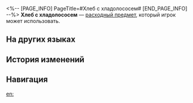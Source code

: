 <%-- [PAGE_INFO]
PageTitle=#Хлеб с хладолососем#
[END_PAGE_INFO] --%>
{{Расходный предмет Инфобокс
|id          = 408409
|Изображения = Предмет Хлеб с хладолососем.png
|Тип         = Расходные предметы защиты
|Редкость    = 2
|Эффект      = Понижает получаемый всеми союзниками огненный урон на 16% в следующем бою.
|Описание    = Холодное блюдо из вяленого хладолосося и хлеба, подаётся с вареньем из алого вечерника.<br />Хладолосось в основном разводится в стенах Белобога, и в его вкусе нет ничего общего с хладолососем, выловленным в дикой природе.
|Рецепт      = 
|Источник1   = [[Исследовательница заснеженных районов Рысь]]
|Источник2   = 
|Источник3   = 
}}
{{Описание|''- А правда, что сырая рыба с хлебом помогает при диарее?''<br />''- Откуда мне знать? Спроси Наташу.''}}
'''Хлеб с хладолососем''' — [[расходный предмет]], который игрок может использовать.

==На других языках==
{{На других языках
|en   = Frostweave Salmon Bread
|zhs  = 霜纹鲑面包
|zht  = 霜紋鮭麵包
|ja   = 霜降り鮭パン
|ko   = 서리무늬 연어 샌드위치
|es   = Pan de salmón
|fr   = Pain au saumon tisse-givre
|ru   = Хлеб с хладолососем
|th   = Frostweave Salmon Bread
|vi   = Bánh Mì Cá Hồi Tuyết
|de   = Frostlachs auf Brot
|id   = Frostweave Salmon Bread
|pt   = Pão de Salmão-da-Geada
}}

==История изменений==
{{История изменений|3.5}}

==Навигация==
{{Расходные предметы Навбокс}}

[[en:]]
